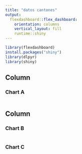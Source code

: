 ---
title: "datos cantones"
output: 
  flexdashboard::flex_dashboard:
    orientation: columns
    vertical_layout: fill
    runtime::shiny
---

```{r setup, include=FALSE}
library(flexdashboard)
install.packages("shiny")
library(dlpyr)
library(shiny)
```

Column {data-width=650}
-----------------------------------------------------------------------

### Chart A

```{rpquetes}

```

Column {data-width=350}
-----------------------------------------------------------------------

### Chart B

```{r}

```

### Chart C

```{r}

```

